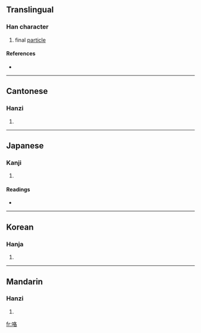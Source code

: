 {{see|詻}}
==Translingual==

===Han character===
{{Han char|rn=30|rad=口|as=06|sn=9|four=6706<sub>4</sub>|canj=口竹水口 (RHER)}}

# final [[particle]]

====References====
* {{Han ref|kx=0187.050|dkj=03550|dj=0406.070|hdz=10620.070|uh=54AF|ud=21679|bh=ABA3|bd=43939}}

----

==Cantonese==

===Hanzi===
{{yue-hanzi|jyut=|y=gaak3, lo1 lok3}}

# {{defn|Cantonese}}

----

==Japanese==

===Kanji===
{{ja-kanji|grade=|rs=口06}}

# {{defn|Japanese}}

====Readings====
* {{ja-readings|on=[[かく]] (kaku)|kun=[[はく]] (haku)}}

----

==Korean==

===Hanja===
{{ko-hanja|hangeul=각|rv=gak|mr=kak}}

# {{defn|Korean}}

----

==Mandarin==

===Hanzi===
{{cmn-hanzi|pin=[[gē]] ([[ge1]])|wg=ko<sup>1</sup>}}

# {{defn|Mandarin}}

[[fr:咯]]